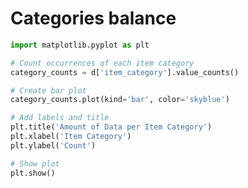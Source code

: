 # Categories balance
```python

import matplotlib.pyplot as plt

# Count occurrences of each item category
category_counts = d['item_category'].value_counts()

# Create bar plot
category_counts.plot(kind='bar', color='skyblue')

# Add labels and title
plt.title('Amount of Data per Item Category')
plt.xlabel('Item Category')
plt.ylabel('Count')

# Show plot
plt.show()

```
